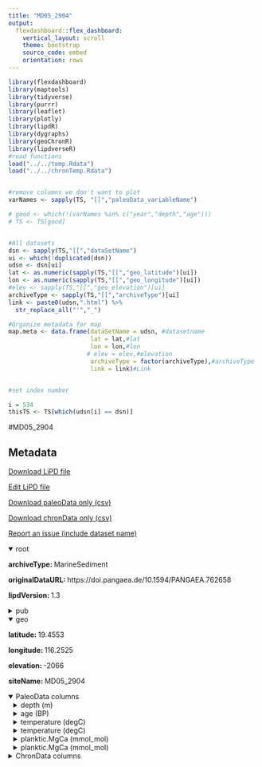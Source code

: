 ```yaml
---
title: "MD05_2904"
output: 
  flexdashboard::flex_dashboard:
    vertical_layout: scroll
    theme: bootstrap
    source_code: embed
    orientation: rows
---
```


```r
library(flexdashboard)
library(maptools)
library(tidyverse)
library(purrr)
library(leaflet)
library(plotly)
library(lipdR)
library(dygraphs)
library(geoChronR)
library(lipdverseR)
#read functions
load("../../temp.Rdata")
load("../../chronTemp.Rdata")


#remove columns we don't want to plot
varNames <- sapply(TS, "[[","paleoData_variableName")

# good <- which(!(varNames %in% c("year","depth","age")))
# TS <- TS[good]


#All datasets
dsn <- sapply(TS,"[[","dataSetName")
ui <- which(!duplicated(dsn))
udsn <- dsn[ui]
lat <- as.numeric(sapply(TS,"[[","geo_latitude")[ui])
lon <- as.numeric(sapply(TS,"[[","geo_longitude")[ui])
#elev <- sapply(TS,"[[","geo_elevation")[ui]
archiveType <- sapply(TS,"[[","archiveType")[ui]
link <- paste0(udsn,".html") %>% 
  str_replace_all("'","_")

#Organize metadata for map
map.meta <- data.frame(dataSetName = udsn, #datasetname
                       lat = lat,#lat
                       lon = lon,#lon
                      # elev = elev,#elevation
                       archiveType = factor(archiveType),#archiveType
                       link = link)#Link


#set index number

i = 534
thisTS <- TS[which(udsn[i] == dsn)]
```
#MD05_2904

Metadata {.sidebar}
-------------------------------------
[Download LiPD file](MD05_2904.lpd)
            

[Edit LiPD file](http://lipd.net/playground?source=http://lipdverse.org/globalHolocene/0_25_5/MD05_2904.lpd)
            

[Download paleoData only (csv)](MD05_2904.csv)
            

[Download chronData only (csv)](MD05_2904-chron.csv)
            

[Report an issue (include dataset name)](https://github.com/nickmckay/LiPDverse/issues)

<details open style="margin-left: 0px">
<summary>root</summary>
<p style="margin-left: 0px"><strong>archiveType: </strong>MarineSediment
<p style="margin-left: 0px"><strong>originalDataURL: </strong>https://doi.pangaea.de/10.1594/PANGAEA.762658
<p style="margin-left: 0px"><strong>lipdVersion: </strong>1.3
</details>
<details>
<summary>pub</summary>
<details style="margin-left: 10px">
<summary>pub1</summary>
<p style="margin-left: 10px"><strong>author: </strong>list(list(name = "Steinke, Stephan"), list(name = "Glatz, Cornelia"), list(name = "Mohtadi, Mahyar"), list(name = "Groeneveld, Jeroen"), list(name = "Li, Qianyu"), list(name = "Jian, Zhimin"))
<p style="margin-left: 10px"><strong>journal: </strong>Global and Planetary Change
<p style="margin-left: 10px"><strong>volume: </strong>78
<p style="margin-left: 10px"><strong>title: </strong>Past dynamics of the East Asian monsoon: No inverse behaviour between the summer and winter monsoon during the Holocene
</details>
<details style="margin-left: 10px">
<summary>pub2</summary>
<p style="margin-left: 10px"><strong>author: </strong>list(list(name = "葛, 黄敏"))
<p style="margin-left: 10px"><strong>journal: </strong>Earth Science-Journal of China University of Geosciences
<p style="margin-left: 10px"><strong>volume: </strong>35
<p style="margin-left: 10px"><strong>title: </strong>南海北部晚第四纪高分辨率浮游氧同位素地层学及其古气候信息
</details>
</details>
<details open style="margin-left: 0px">
<summary>geo</summary>
<p style="margin-left: 0px"><strong>latitude: </strong>19.4553
<p style="margin-left: 0px"><strong>longitude: </strong>116.2525
<p style="margin-left: 0px"><strong>elevation: </strong>-2066
<p style="margin-left: 0px"><strong>siteName: </strong>MD05_2904
</details>
<details open>
<summary>PaleoData columns</summary>
<details style="margin-left: 10px">
<summary>depth (m)</summary>
<p style="margin-left: 10px"><strong>TSid: </strong>REy36jZJoJl
<p style="margin-left: 10px"><strong>variableName: </strong>depth
<p style="margin-left: 10px"><strong>units: </strong>m
</details>
<details style="margin-left: 10px">
<summary>age (BP)</summary>
<p style="margin-left: 10px"><strong>TSid: </strong>RzGrFvdV3ah
<p style="margin-left: 10px"><strong>variableName: </strong>age
<p style="margin-left: 10px"><strong>units: </strong>BP
<p style="margin-left: 10px"><strong>description: </strong>Age_ka_BP
</details>
<details style="margin-left: 10px">
<summary>temperature (degC)</summary>
<p style="margin-left: 10px"><strong>TSid: </strong>RnhI5dOcYpP
<p style="margin-left: 10px"><strong>variableName: </strong>temperature
<p style="margin-left: 10px"><strong>units: </strong>degC
<p style="margin-left: 10px"><strong>description: </strong>SST_degC
<p style="margin-left: 10px"><strong>useInGlobalTemperatureAnalysis: </strong>FALSE
<details>
<summary>interpretation</summary>
<details style="margin-left: 20px">
<summary>1</summary>
<p style="margin-left: 20px"><strong>scope: </strong>climate
<p style="margin-left: 20px"><strong>variable: </strong>T
</details>
</details>
</details>
<details style="margin-left: 10px">
<summary>temperature (degC)</summary>
<p style="margin-left: 10px"><strong>TSid: </strong>RalMgk8JYXB
<p style="margin-left: 10px"><strong>variableName: </strong>temperature
<p style="margin-left: 10px"><strong>units: </strong>degC
<p style="margin-left: 10px"><strong>description: </strong>TT_degC
<p style="margin-left: 10px"><strong>useInGlobalTemperatureAnalysis: </strong>FALSE
<details>
<summary>interpretation</summary>
<details style="margin-left: 20px">
<summary>1</summary>
<p style="margin-left: 20px"><strong>scope: </strong>climate
<p style="margin-left: 20px"><strong>variable: </strong>T
</details>
</details>
</details>
<details style="margin-left: 10px">
<summary>planktic.MgCa (mmol_mol)</summary>
<p style="margin-left: 10px"><strong>TSid: </strong>RlWKQQjbDFM
<p style="margin-left: 10px"><strong>variableName: </strong>planktic.MgCa
<p style="margin-left: 10px"><strong>units: </strong>mmol_mol
<p style="margin-left: 10px"><strong>description: </strong>G_ruber_Mg_Ca_mmol_mol
<p style="margin-left: 10px"><strong>useInGlobalTemperatureAnalysis: </strong>FALSE
</details>
<details style="margin-left: 10px">
<summary>planktic.MgCa (mmol_mol)</summary>
<p style="margin-left: 10px"><strong>TSid: </strong>RxNaE8I7QSN
<p style="margin-left: 10px"><strong>variableName: </strong>planktic.MgCa
<p style="margin-left: 10px"><strong>units: </strong>mmol_mol
<p style="margin-left: 10px"><strong>description: </strong>P_obliqu_Mg_Ca_mmol_mol
<p style="margin-left: 10px"><strong>useInGlobalTemperatureAnalysis: </strong>FALSE
</details>
<details>
<summary>ChronData columns</summary>
<details style="margin-left: 10px">
<summary>depth (cm)</summary>
<p style="margin-left: 10px"><strong>TSid: </strong>RPEvgepPgwL
<p style="margin-left: 10px"><strong>variableName: </strong>depth
<p style="margin-left: 10px"><strong>units: </strong>cm
</details>
<details style="margin-left: 10px">
<summary>dateType ()</summary>
<p style="margin-left: 10px"><strong>TSid: </strong>RUA3dl4Ucpo
<p style="margin-left: 10px"><strong>variableName: </strong>dateType
</details>
<details style="margin-left: 10px">
<summary>measurementMaterial ()</summary>
<p style="margin-left: 10px"><strong>TSid: </strong>RCUZdr3M7zq
<p style="margin-left: 10px"><strong>variableName: </strong>measurementMaterial
</details>
<details style="margin-left: 10px">
<summary>sensorSpecies ()</summary>
<p style="margin-left: 10px"><strong>TSid: </strong>ReBuecxNV7W
<p style="margin-left: 10px"><strong>variableName: </strong>sensorSpecies
</details>
<details style="margin-left: 10px">
<summary>age14C (kyr)</summary>
<p style="margin-left: 10px"><strong>TSid: </strong>R3faw8Tzgyx
<p style="margin-left: 10px"><strong>variableName: </strong>age14C
<p style="margin-left: 10px"><strong>units: </strong>kyr
</details>
<details style="margin-left: 10px">
<summary>age14CUncertainty (kyr)</summary>
<p style="margin-left: 10px"><strong>TSid: </strong>RNFaBMqONrk
<p style="margin-left: 10px"><strong>variableName: </strong>age14CUncertainty
<p style="margin-left: 10px"><strong>units: </strong>kyr
</details>
<details style="margin-left: 10px">
<summary>rejected ()</summary>
<p style="margin-left: 10px"><strong>TSid: </strong>RyMedi2ilrx
<p style="margin-left: 10px"><strong>variableName: </strong>rejected
</details>

Row {.tabset .tabset-fade}
-----------------------------------------------------------------------

### Sitemap

```r
  map.meta.split <- split(map.meta, map.meta$archiveType)


factpal <- colorFactor("Paired",map.meta$archiveType)
buff <- 15
l <- leaflet() %>% 
  addTiles() %>% 
  fitBounds(map.meta$lon[i]-buff,map.meta$lat[i]-buff,map.meta$lon[i]+buff,map.meta$lat[i]+buff)
  

  
  
names(map.meta.split) %>%
  purrr::walk( function(df) {
    l <<- l %>%
      addMarkers(data=map.meta.split[[df]],
                 lng=~lon, lat=~lat,
                 label=~as.character(archiveType),
                 popup=~paste(str_c('Dataset: <a href="',link,'">',dataSetName,'</a>'),
                                 # str_c("Elevation: ",elev),
                                  str_c("Archive Type: ",archiveType),
                                  sep = "<br>"),
                 group = df,
                 clusterOptions = markerClusterOptions(removeOutsideVisibleBounds = F),
                 labelOptions = labelOptions(noHide = F,
                                             direction = 'auto'))
  })

l %>%
  addLayersControl(position = "bottomleft",
    overlayGroups = names(map.meta.split),
    options = layersControlOptions(collapsed = FALSE,
                                   opacity = 0.8)
  )
```

### Search the LiPDverse (Beta! doesn't work well yet)
```r
#Add google search bar
htmltools::includeHTML("../../googleSearchChunk.html")
```


Row {.tabset .tabset-fade}
-----------------------------------------------------------------------

### temperature (degC)
```r
plotCol(thisTS,ind = 4)
```

### temperature (degC)
```r
plotCol(thisTS,ind = 6)
```

### planktic.MgCa (mmol_mol)
```r
plotCol(thisTS,ind = 3)
```

### planktic.MgCa (mmol_mol)
```r
plotCol(thisTS,ind = 5)
```

Row {.tabset .tabset-fade}
-----------------------------------------------------------------------

### depth (cm)
```r
plotCol(chronTS,ind = 2)
```

### dateType ()
```r
plotCol(chronTS,ind = 1)
```

### measurementMaterial ()
```r
plotCol(chronTS,ind = 3)
```

### sensorSpecies ()
```r
plotCol(chronTS,ind = 4)
```

### age14C (kyr)
```r
plotCol(chronTS,ind = 5)
```

### age14CUncertainty (kyr)
```r
plotCol(chronTS,ind = 6)
```

### rejected ()
```r
plotCol(chronTS,ind = 7)
```

